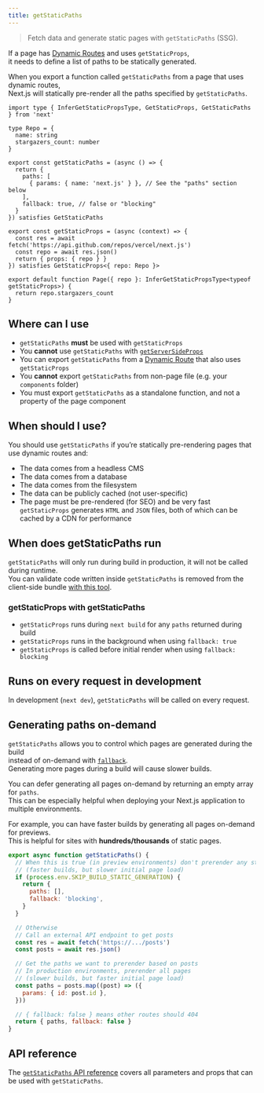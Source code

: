 ```yaml
---
title: getStaticPaths
---
```


> Fetch data and generate static pages with `getStaticPaths` (SSG).

If a page has [Dynamic Routes](/next-page/building-your-application/routing/dynamic-routes) and uses `getStaticProps`,  
it needs to define a list of paths to be statically generated.

When you export a function called `getStaticPaths` from a page that uses dynamic routes,  
Next.js will statically pre-render all the paths specified by `getStaticPaths`.

```tsx filename="pages/repo/[name].tsx"
import type { InferGetStaticPropsType, GetStaticProps, GetStaticPaths } from 'next'

type Repo = {
  name: string
  stargazers_count: number
}

export const getStaticPaths = (async () => {
  return {
    paths: [
      { params: { name: 'next.js' } }, // See the "paths" section below
    ],
    fallback: true, // false or "blocking"
  }
}) satisfies GetStaticPaths

export const getStaticProps = (async (context) => {
  const res = await fetch('https://api.github.com/repos/vercel/next.js')
  const repo = await res.json()
  return { props: { repo } }
}) satisfies GetStaticProps<{ repo: Repo }>

export default function Page({ repo }: InferGetStaticPropsType<typeof getStaticProps>) {
  return repo.stargazers_count
}
```

## Where can I use

- `getStaticPaths` **must** be used with `getStaticProps`
- You **cannot** use `getStaticPaths` with [`getServerSideProps`](/next-page/building-your-application/data-fetching/get-server-side-props)
- You can export `getStaticPaths` from a [Dynamic Route](/next-page/building-your-application/routing/dynamic-routes) that also uses `getStaticProps`
- You **cannot** export `getStaticPaths` from non-page file (e.g. your `components` folder)
- You must export `getStaticPaths` as a standalone function, and not a property of the page component

## When should I use?

You should use `getStaticPaths` if you’re statically pre-rendering pages that use dynamic routes and:

- The data comes from a headless CMS
- The data comes from a database
- The data comes from the filesystem
- The data can be publicly cached (not user-specific)
- The page must be pre-rendered (for SEO) and be very fast  
  `getStaticProps` generates `HTML` and `JSON` files, both of which can be cached by a CDN for performance

## When does getStaticPaths run

`getStaticPaths` will only run during build in production, it will not be called during runtime.  
You can validate code written inside `getStaticPaths` is removed from the client-side bundle [with this tool](https://next-code-elimination.vercel.app/).

### getStaticProps with getStaticPaths

- `getStaticProps` runs during `next build` for any `paths` returned during build
- `getStaticProps` runs in the background when using `fallback: true`
- `getStaticProps` is called before initial render when using `fallback: blocking`

## Runs on every request in development

In development (`next dev`), `getStaticPaths` will be called on every request.

## Generating paths on-demand

`getStaticPaths` allows you to control which pages are generated during the build  
instead of on-demand with [`fallback`](/next-page/api-reference/functions/get-static-paths#fallback-blocking).  
Generating more pages during a build will cause slower builds.

You can defer generating all pages on-demand by returning an empty array for `paths`.  
This can be especially helpful when deploying your Next.js application to multiple environments.

For example, you can have faster builds by generating all pages on-demand for previews.  
This is helpful for sites with **hundreds/thousands** of static pages.

```jsx filename="pages/posts/[id].js"
export async function getStaticPaths() {
  // When this is true (in preview environments) don't prerender any static pages
  // (faster builds, but slower initial page load)
  if (process.env.SKIP_BUILD_STATIC_GENERATION) {
    return {
      paths: [],
      fallback: 'blocking',
    }
  }

  // Otherwise
  // Call an external API endpoint to get posts
  const res = await fetch('https://.../posts')
  const posts = await res.json()

  // Get the paths we want to prerender based on posts
  // In production environments, prerender all pages
  // (slower builds, but faster initial page load)
  const paths = posts.map((post) => ({
    params: { id: post.id },
  }))

  // { fallback: false } means other routes should 404
  return { paths, fallback: false }
}
```

## API reference

The [`getStaticPaths` API reference](/next-page/api-reference/functions/get-static-paths) covers all parameters and props that can be used with `getStaticPaths`.
